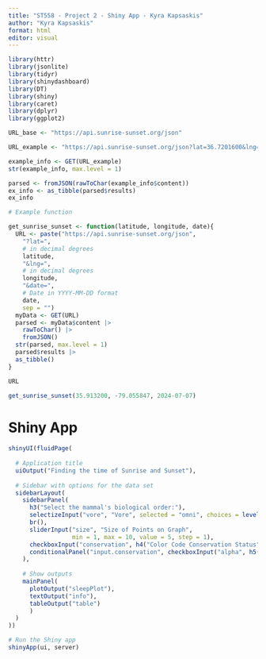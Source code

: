 ```yaml
---
title: "ST558 - Project 2 - Shiny App - Kyra Kapsaskis"
author: "Kyra Kapsaskis"
format: html
editor: visual
---
```





```r
library(httr)
library(jsonlite)
library(tidyr)
library(shinydashboard)
library(DT)
library(shiny)
library(caret)
library(dplyr)
library(ggplot2)
```

```r
URL_base <- "https://api.sunrise-sunset.org/json"
```

```r
URL_example <- "https://api.sunrise-sunset.org/json?lat=36.7201600&lng=-4.4203400"
```

```r
example_info <- GET(URL_example)
str(example_info, max.level = 1)
```

```r
parsed <- fromJSON(rawToChar(example_info$content)) 
ex_info <- as_tibble(parsed$results) 
ex_info
```


```r

# Example function

get_sunrise_sunset <- function(latitude, longitude, date){
  URL <- paste("https://api.sunrise-sunset.org/json",
    "?lat=",
    # in decimal degrees
    latitude,
    "&lng=",
    # in decimal degrees
    longitude,
    "&date=",
    # Date in YYYY-MM-DD format
    date,
    sep = "")
  myData <- GET(URL)
  parsed <- myData$content |>
    rawToChar() |>
    fromJSON()
  str(parsed, max.level = 1)
  parsed$results |>
  as_tibble()
}
```

```r
URL
```


```r
get_sunrise_sunset(35.913200, -79.055847, 2024-07-07)
```

# Shiny App

```r
shinyUI(fluidPage(
  
  # Application title
  uiOutput("Finding the time of Sunrise and Sunset"),
  
  # Sidebar with options for the data set
  sidebarLayout(
    sidebarPanel(
      h3("Select the mammal's biological order:"),
      selectizeInput("vore", "Vore", selected = "omni", choices = levels(as.factor(msleep$vore))),
      br(),
      sliderInput("size", "Size of Points on Graph",
                  min = 1, max = 10, value = 5, step = 1),
      checkboxInput("conservation", h4("Color Code Conservation Status", style = "color:red;")),
      conditionalPanel("input.conservation", checkboxInput("alpha", h5("Also change symbol based on REM sleep?")))
    ),
    
    # Show outputs
    mainPanel(
      plotOutput("sleepPlot"),
      textOutput("info"),
      tableOutput("table")
      )
  )
))
```


```r
# Run the Shiny app
shinyApp(ui, server)
```

